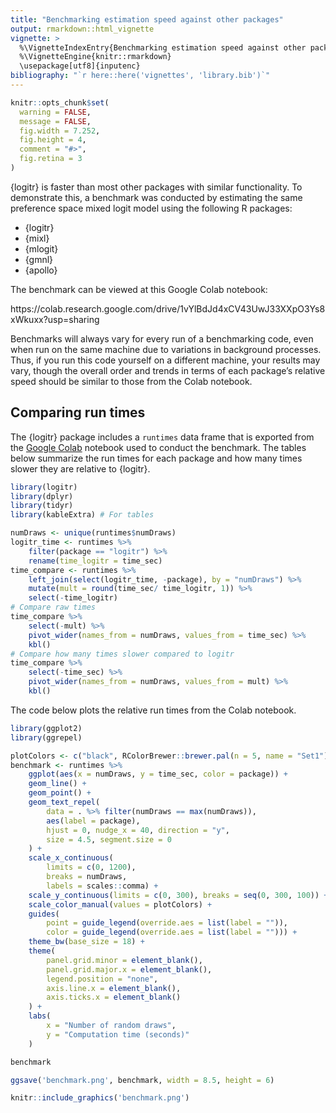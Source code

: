 ```yaml
---
title: "Benchmarking estimation speed against other packages"
output: rmarkdown::html_vignette
vignette: >
  %\VignetteIndexEntry{Benchmarking estimation speed against other packages}
  %\VignetteEngine{knitr::rmarkdown}
  \usepackage[utf8]{inputenc}
bibliography: "`r here::here('vignettes', 'library.bib')`"
---
```


```r
knitr::opts_chunk$set(
  warning = FALSE,
  message = FALSE,
  fig.width = 7.252,
  fig.height = 4,
  comment = "#>",
  fig.retina = 3
)
```

{logitr} is faster than most other packages with similar functionality. To demonstrate this, a benchmark was conducted by estimating the same preference space mixed logit model using the following R packages:

- {logitr}
- {mixl}
- {mlogit}
- {gmnl}
- {apollo}

The benchmark can be viewed at this Google Colab notebook:

https://colab.research.google.com/drive/1vYlBdJd4xCV43UwJ33XXpO3Ys8xWkuxx?usp=sharing

Benchmarks will always vary for every run of a benchmarking code, even when run on the same machine due to variations in background processes. Thus, if you run this code yourself on a different machine, your results may vary, though the overall order and trends in terms of each package's relative speed should be similar to those from the Colab notebook.

## Comparing run times 

The {logitr} package includes a `runtimes` data frame that is exported from the [Google Colab](https://colab.research.google.com/drive/1vYlBdJd4xCV43UwJ33XXpO3Ys8xWkuxx?usp=sharing) notebook used to conduct the benchmark. The tables below summarize the run times for each package and how many times slower they are relative to {logitr}.

```r
library(logitr)
library(dplyr)
library(tidyr)
library(kableExtra) # For tables

numDraws <- unique(runtimes$numDraws)
logitr_time <- runtimes %>%
    filter(package == "logitr") %>%
    rename(time_logitr = time_sec)
time_compare <- runtimes %>%
    left_join(select(logitr_time, -package), by = "numDraws") %>%
    mutate(mult = round(time_sec/ time_logitr, 1)) %>%
    select(-time_logitr)
# Compare raw times
time_compare %>%
    select(-mult) %>%
    pivot_wider(names_from = numDraws, values_from = time_sec) %>% 
    kbl()
# Compare how many times slower compared to logitr
time_compare %>%
    select(-time_sec) %>%
    pivot_wider(names_from = numDraws, values_from = mult) %>% 
    kbl()
```

The code below plots the relative run times from the Colab notebook.

```r
library(ggplot2)
library(ggrepel)

plotColors <- c("black", RColorBrewer::brewer.pal(n = 5, name = "Set1"), "gold")
benchmark <- runtimes %>% 
    ggplot(aes(x = numDraws, y = time_sec, color = package)) +
    geom_line() +
    geom_point() +
    geom_text_repel(
        data = . %>% filter(numDraws == max(numDraws)),
        aes(label = package),
        hjust = 0, nudge_x = 40, direction = "y",
        size = 4.5, segment.size = 0
    ) +
    scale_x_continuous(
        limits = c(0, 1200),
        breaks = numDraws,
        labels = scales::comma) +
    scale_y_continuous(limits = c(0, 300), breaks = seq(0, 300, 100)) +
    scale_color_manual(values = plotColors) +
    guides(
        point = guide_legend(override.aes = list(label = "")),
        color = guide_legend(override.aes = list(label = ""))) +
    theme_bw(base_size = 18) +
    theme(
        panel.grid.minor = element_blank(),
        panel.grid.major.x = element_blank(),
        legend.position = "none",
        axis.line.x = element_blank(),
        axis.ticks.x = element_blank()
    ) +
    labs(
        x = "Number of random draws",
        y = "Computation time (seconds)"
    )

benchmark
```

```r
ggsave('benchmark.png', benchmark, width = 8.5, height = 6)
```

```r
knitr::include_graphics('benchmark.png')
```
